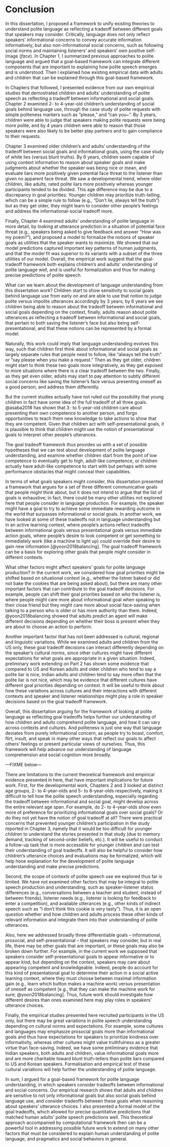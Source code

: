 # Conclusion {-#conclusion}

In this dissertation, I proposed a framework to unify existing theories to understand polite language as reflecting a tradeoff between different goals that speakers may consider. 
Critically, language does not only reflect speakers' informational concerns to convey accurate information informatively, 
but also non-informational social concerns, such as following social norms and maintaining listeners' and speakers' own positive self-image (*face*).
In Chapter 1, I summarized previous approaches to polite language and argued that a goal-based framework can integrate different components that are important to explaining how polite speech emerges and is understood. 
Then I explained how existing empirical data with adults and children that can be explained through this goal-based framework.

In Chapters that followed, I presented evidence from our own empirical studies that demostrated children and adults' understanding of polite speech as reflecting a tradeoff between informational and social goals. 
Chapter 2 examined 2- to 4-year-old children's understanding of social goals behind language use, through the case study of polite requests with simple politeness markers such as "please," and "can you~". By 3 years, children were able to judge that speakers making polite requests were being more polite, and by 4 years children were able to reason that those speakers were also likely to be better play partners and to gain compliance to their requests. 

Chapter 3 examined older children's and adults' understanding of the tradeoff between social goals and informational goals, using the case study of white lies (versus blunt truths). By 6 years, children seem capable of using context information to reason about speaker goals and make judgments about whether the speaker was being nice or mean, and evaluate liars more positively given potential face threat to the listener than given no apparent face threat. 
We saw a developmental trend, where older children, like adults, rated polite liars more positively whereas younger participants tended to be divided. 
This age difference may be due to a discrepancy in goal priorities: Younger children may prioritize truth-telling, which can be a simple rule to follow (e.g., "Don't lie, always tell the truth") but as they get older, they might learn to consider other people's feelings and address the informational-social tradeoff more.

Finally, Chapter 4 examined adults' understanding of polite language in more detail, by looking at utterance prediction in a situation of potential face threat (e.g., speakers being asked to give feedback and answer "How was my poem?"), 
and proposed a model to formalize the notions of speaker goals as utilities that the speaker wants to maximize. 
We showed that our model predictions captured important key patterns of human judgments,
and that the model fit was superior to its variants with a subset of the three utilities of our model. 
Overall, the empirical work suggest that the goal-tradeoff framework both explains children's and adults' understanding of polite language well, and is useful for formalization and thus for making precise predictions of polite speech. 

What can we learn about the development of language understanding from this dissertation work?
Children start to show sensitivity to social goals behind language use from early on and are able to use that notion to judge polite versus impolite utterances accordingly by 3 years; 
by 6 years we see children being able to reason about the tradeoff between informational and social goals depending on the context,
finally, adults reason about polite utterances as reflecting a tradeoff between informational and social goals, that pertain to both saving the listener’s face but also being self-presentational, and that these notions can be represented by a formal model.

Naturally, this work could imply that language understanding evolves this way, such that
children first think about informational and social goals as largely separate rules that people need to follow, like “always tell the truth” or “say please when you make a request.” 
Then as they get older, children might start to think these two goals more integratively, as they get exposed to more situations where there is a clear tradeoff between the two. 
Finally, as they get even older, adults may start to pay attention to subtly different social concerns like saving the listener’s face versus presenting oneself as a good person, and address them differently.

But the current studies actually have not ruled out the possibility that young children in fact have some idea of the full tradeoff of all three goals. 
@asaba2018 has shown that 3- to 5-year-old children care about presenting their own competence to another person, and forgo opportunities to teach them new knowledge to take actions to show that they are competent.
Given that children act with self-presentational goals, it is plausible to think that children might use the notion of presentational goals to interpret other people’s utterances. 

The goal tradeoff framework thus provides us with a set of possible hypotheses that we can test about development of polite language understanding, and examine whether children start from the point of low competence to eventually get to high, adult-like competence, or children actually have adult-like competence to start with but perhaps with some performance obstacles that might conceal their capabilities.

In terms of what goals speakers might consider, 
this dissertation presented a framework that argues for a set of three different communicative goals that people might think about,
but it does not intend to argue that the list of goals is exhaustive; 
in fact, there could be many other utilities not explored here that people consider in language production. 
For example, the speaker might have a goal to try to achieve some immediate rewarding outcome in the world that surpasses informational or social goals. In another work, we have looked at some of these tradeoffs not in language understanding but in an active learning context, where people’s actions reflect tradeoffs between informational goals versus presentational goals versus immediate action goals, where people’s desire to look competent or get something to immediately work (like a machine to light up) could override their desire to gain new information [@yoon2018balancing]. The goal tradeoff framework can be a basis for exploring other goals that people might consider in different contexts.

What other factors might affect speakers’ goals for polite language production? 
In the current work, we considered how goal priorities might be shifted based on situational context (e.g., whether the listner baked or did not bake the cookies that are being asked about), but there are many other important factors that can contribute to the goal tradeoff decisions.
For example, people can shift their goal priorities based on who the listener is, where people might care more about informational goal when speaking to their close friend but they might care more about social face-saving when talking to a person who is older or has more authority than them. 
Indeed, @yoon2018balancing showed that adults predict an agent will make different decisions depending on whether their boss is present when they are about to choose an action to perform. 

Another important factor that has not been addressed is cultural, regional and linguistic variations. 
While we examined adults and children from the US only, these goal tradeoff decisions can interact differently depending on the speaker’s cultural norms, since other cultures might have different expectations for what goals are appropriate in a given situation. 
Indeed, preliminary work extending on Part 2 has shown some evidence that compared to US and Korean adults and older children who tend to say a polite liar is nice, Indian adults and children tend to say more often that the polite liar is *not* nice, which may be evidence that different cultures have different goal priorities depending on  context. 
It will be useful to think about how these variations across cultures and their interactions with different contexts and speaker and listener relationships might play a role in speaker decisions based on the goal tradeoff framework. 

Overall, this dissertation arguing for the framework of looking at polite language as reflecting goal tradeoffs helps further our understanding of how children and adults comprehend polite language, and how it can vary across contexts and cultures.
And politeness is just one way that language deviates from purely informational concern, as people try to boast, comfort, flirt, insult, and speak in many other ways that reflect our goals to affect others’ feelings or present particular views of ourselves. 
Thus, this framework will help advance our understanding of language comprehension and social cognition more broadly. 




---FIXME below---

There are limitations to the current theoretical framework and empirical evidence presented in here, that have important implications for future work. 
First, for the developmental work, Chapters 2 and 3 looked at distinct age groups, 2- to 4-year-olds and 5- to 8-year-olds respectively, making it difficult to tell how the polite speech understanding, especially regarding the tradeoff between informational and social goal, might develop across the entire relevant age span. 
For example, do 2- to 4-year-olds show even more of preference for prioritizing informational goals over social goals? Or do they not yet have the notion of goal tradeoff at all?
There were practical concerns that prevented younger children's participation in the study reported in Chapter 3, namely that it would be too difficult for younger children to understand the stories presented in that study (due to memory demand, tracking of second-order beliefs, etc.). 
It will be useful to conduct a follow-up task that is more accessible for younger children and can test their understanding of goal tradeoffs.
It will also be helpful to consider how children's utterance choices and evaluations may be formalized, which will help hone explanation for the development of polite language understanding and make precise predictions.

Second, the scope of contexts of polite speech use we explored thus far is limited. We have not examined other factors that may be integral to polite speech production and understanding, such as speaker-listener status differences (e.g., conversations between a teacher and student, instead of between friends), listener needs (e.g., listener is looking for feedback to enter a competition), and available utterances (e.g., other kinds of indirect speech such as "I don't think this cookie is very tasty").
Thus, it is an open question whether and how children and adults process these other kinds of relevant information and integrate them into their understanding of polite utterances. 

Also, here we addressed broadly three differentiable goals -- informational, prosocial, and self-presentational -- that speakers may consider, but in real life, there may be other goals that are important, or these goals may also be broken down further. 
For example, in the current work we supposed that speakers consider self-presentational goals to appear informative or to appear kind, but depending on the context, speakers may care about appearing competent and knowledgeable.
Indeed, people do account for this kind of presentational goal to determine their action in a social active learning context, where they must choose between maximal information gain (e.g., learn which button makes a machine work) versus presentation of oneself as competent [e.g., that they can make the machine work for sure; @yoon2018balancing].
Thus, future work should investigate how different desires than ones examined here may play roles in speakers' utterance choices.

Finally, the empirical studies presented here recruited participants in the US only, but there may be great variations in polite speech understanding depending on cultural norms and expectations. 
For example, some cultures and languages may emphasize prosocial goals more than informational goals and thus have expectations for speakers to prioritize kindness over informativity, whereas other cultures might value truthfulness as a greater virtue than face-saving.
Indeed, we have some preliminary evidence that Indian speakers, both adults and children, value informational goals more and are more charitable toward blunt truth-tellers than polite liars compared to US and Korean speakers. 
Formalisation and empirical test of these cultural variations will help further the understanding of polite language.

In sum, I argued for a goal-based framework for polite language understanding, in which speakers consider tradeoffs between informational and social concerns. 
Our empirical research shows that adults and children are sensitive to not only informational goals but also social goals behind language use, and consider tradeoffs between these goals when reasoning about speakers' utterance choices.
I also presented a formal model of the goal tradeoffs, which allowed for precise quantitative predictions that matched human adults' polite speech predictions well.
This theoretical approach accompanied by computational framework then can be a powerful tool in addressing possible future work to extend on many other factors that must be considered to explain human understanding of polite language, and pragmatics and social behaviors in general.






